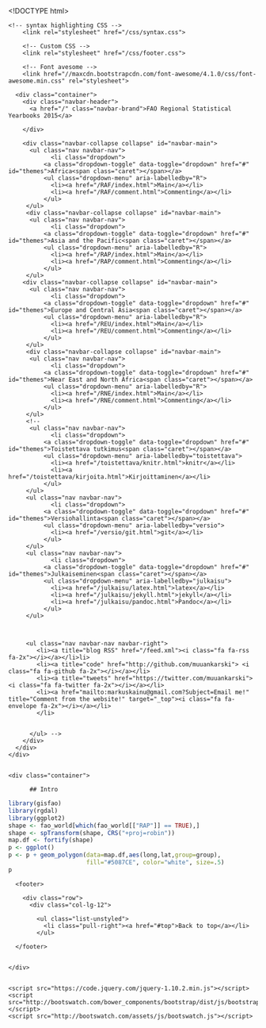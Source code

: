<!DOCTYPE html>
<html>
    <head>
        <meta charset="utf-8">
        <meta http-equiv="X-UA-Compatible" content="IE=edge,chrome=1">
        <title></title>

    <meta name="viewport" content="width=device-width, initial-scale=1">
    
    <!-- change the folder below to switch themes -->
    <link rel="stylesheet" href="/css/lumen/bootstrap.css" media="screen">
    <link rel="stylesheet" href="/css/assets/css/bootswatch.min.css"> 


<!-- to quickly try out themes, activate this and tweak the url!
    <link rel="stylesheet" href="./bootstrap.css" media="screen">
-->

        <!-- syntax highlighting CSS -->
        <link rel="stylesheet" href="/css/syntax.css">

        <!-- Custom CSS -->
        <link rel="stylesheet" href="/css/footer.css">

        <!-- Font avesome -->
        <link href="//maxcdn.bootstrapcdn.com/font-awesome/4.1.0/css/font-awesome.min.css" rel="stylesheet">


  </head>
  <body>
    <script src="http://bootswatch.com/assets/js/bsa.js"></script>

    <div class="navbar navbar-default navbar-fixed-top">
      <div class="container">
        <div class="navbar-header">
          <a href="/" class="navbar-brand">FAO Regional Statistical Yearbooks 2015</a>
<!--          <button class="navbar-toggle" type="button" data-toggle="collapse" data-target="#navbar-main">
            <span class="icon-bar"></span>
            <span class="icon-bar"></span>
            <span class="icon-bar"></span>
          </button> -->
        </div>
<!--         <div class="navbar-collapse collapse" id="navbar-main">
          <ul class="nav navbar-nav">
          <li><a href="/blog.html" title="blog">blog</a></li>
          <li><a href="/about.html" title="about">about</a></li>
          <li><a href="/resources.html" title="resources">resources</a></li>
         </ul>-->
        <div class="navbar-collapse collapse" id="navbar-main">
          <ul class="nav navbar-nav">
                <li class="dropdown">
              <a class="dropdown-toggle" data-toggle="dropdown" href="#" id="themes">Africa<span class="caret"></span></a>
              <ul class="dropdown-menu" aria-labelledby="R">
                <li><a href="/RAF/index.html">Main</a></li>
                <li><a href="/RAF/comment.html">Commenting</a></li>
              </ul>         
         </ul>
         <div class="navbar-collapse collapse" id="navbar-main">
          <ul class="nav navbar-nav">
                <li class="dropdown">
              <a class="dropdown-toggle" data-toggle="dropdown" href="#" id="themes">Asia and the Pacific<span class="caret"></span></a>
              <ul class="dropdown-menu" aria-labelledby="R">
                <li><a href="/RAP/index.html">Main</a></li>
                <li><a href="/RAP/comment.html">Commenting</a></li>
              </ul>         
         </ul>
        <div class="navbar-collapse collapse" id="navbar-main">
          <ul class="nav navbar-nav">
                <li class="dropdown">
              <a class="dropdown-toggle" data-toggle="dropdown" href="#" id="themes">Europe and Central Asia<span class="caret"></span></a>
              <ul class="dropdown-menu" aria-labelledby="R">
                <li><a href="/REU/index.html">Main</a></li>
                <li><a href="/REU/comment.html">Commenting</a></li>
              </ul>         
         </ul>
         <div class="navbar-collapse collapse" id="navbar-main">
          <ul class="nav navbar-nav">
                <li class="dropdown">
              <a class="dropdown-toggle" data-toggle="dropdown" href="#" id="themes">Near East and North Africa<span class="caret"></span></a>
              <ul class="dropdown-menu" aria-labelledby="R">
                <li><a href="/RNE/index.html">Main</a></li>
                <li><a href="/RNE/comment.html">Commenting</a></li>
              </ul>         
         </ul>
         <!--
          <ul class="nav navbar-nav">
                <li class="dropdown">
              <a class="dropdown-toggle" data-toggle="dropdown" href="#" id="themes">Toistettava tutkimus<span class="caret"></span></a>
              <ul class="dropdown-menu" aria-labelledby="toistettava">
                <li><a href="/toistettava/knitr.html">knitr</a></li>
                <li><a href="/toistettava/kirjoita.html">Kirjoittaminen</a></li>
              </ul>         
         </ul>
         <ul class="nav navbar-nav">
                <li class="dropdown">
              <a class="dropdown-toggle" data-toggle="dropdown" href="#" id="themes">Versiohallinta<span class="caret"></span></a>
              <ul class="dropdown-menu" aria-labelledby="versio">
                <li><a href="/versio/git.html">git</a></li>
              </ul>         
         </ul>
         <ul class="nav navbar-nav">
                <li class="dropdown">
              <a class="dropdown-toggle" data-toggle="dropdown" href="#" id="themes">Julkaiseminen<span class="caret"></span></a>
              <ul class="dropdown-menu" aria-labelledby="julkaisu">
                <li><a href="/julkaisu/latex.html">latex</a></li>
                <li><a href="/julkaisu/jekyll.html">jekyll</a></li>
                <li><a href="/julkaisu/pandoc.html">Pandoc</a></li>
              </ul>         
         </ul>



         <ul class="nav navbar-nav navbar-right">
            <li><a title="blog RSS" href="/feed.xml"><i class="fa fa-rss fa-2x"></i></a></li>li>
            <li><a title="code" href="http://github.com/muuankarski"> <i class="fa fa-github fa-2x"></i></a></li>
            <li><a title="tweets" href="https://twitter.com/muuankarski"> <i class="fa fa-twitter fa-2x"></i></a></li>
            <li><a href="mailto:markuskainu@gmail.com?Subject=Email me!" title="Comment from the website!" target="_top"><i class="fa fa-envelope fa-2x"></i></a></li>                        
            </li>

                        
          </ul> -->
        </div>
      </div>
    </div>


    <div class="container">

          ## Intro


```r
library(gisfao)
library(rgdal)
library(ggplot2)
shape <- fao_world[which(fao_world[["RAP"]] == TRUE),]
shape <- spTransform(shape, CRS("+proj=robin"))
map.df <- fortify(shape)
p <- ggplot()
p <- p + geom_polygon(data=map.df,aes(long,lat,group=group), 
                      fill="#5087CE", color="white", size=.5)
p
```

      <footer>

        <div class="row">
          <div class="col-lg-12">

            <ul class="list-unstyled">
              <li class="pull-right"><a href="#top">Back to top</a></li>     
            </ul>

<!--
<a rel="license" href="http://creativecommons.org/licenses/by/4.0/"><img alt="Creative Commons -käyttölupa" style="border-width:0" src="https://i.creativecommons.org/l/by/4.0/88x31.png" /></a><br />Tämä teos on lisensoitu <a rel="license" href="http://creativecommons.org/licenses/by/4.0/">Creative Commons Nimeä 4.0 Kansainvälinen -käyttöluvalla</a>.



            

            <p>Theme by <a href="http://thomaspark.me" rel="nofollow">Thomas Park</a>
            <p>Code released under the <a href="https://github.com/thomaspark/bootswatch/blob/gh-pages/LICENSE">MIT License</a>.</p>
            <p>Based on <a href="http://getbootstrap.com" rel="nofollow">Bootstrap</a>. Icons from <a href="http://fortawesome.github.io/Font-Awesome/" rel="nofollow">Font Awesome</a>. Web fonts from <a href="http://www.google.com/webfonts" rel="nofollow">Google</a>.</p>

        </div>


<blockquote class="pull-left">
  <p>Give a man a fish and you feed him for a day; teach a man to fish and you feed him for a lifetime</p>
  <small>Anne Isabella Thackeray Ritchie <cite title="Source Title">Mrs. Dymond (1885)</cite></small>
</blockquote>
-->
      </footer>


    </div>


    <script src="https://code.jquery.com/jquery-1.10.2.min.js"></script>
    <script src="http://bootswatch.com/bower_components/bootstrap/dist/js/bootstrap.min.js"></script>
    <script src="http://bootswatch.com/assets/js/bootswatch.js"></script>
  </body>
</html>


